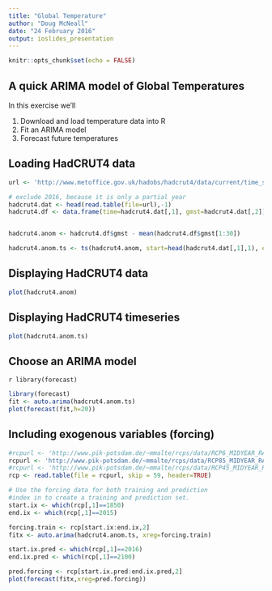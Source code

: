 ```yaml
---
title: "Global Temperature"
author: "Doug McNeall"
date: "24 February 2016"
output: ioslides_presentation
---
```


```r
knitr::opts_chunk$set(echo = FALSE)
```
## A quick ARIMA model of Global Temperatures

In this exercise we'll

1. Download and load temperature data into R
2. Fit an ARIMA model
3. Forecast future temperatures


## Loading HadCRUT4 data

```r

url <- 'http://www.metoffice.gov.uk/hadobs/hadcrut4/data/current/time_series/HadCRUT.4.4.0.0.annual_ns_avg.txt'

# exclude 2016, because it is only a partial year
hadcrut4.dat <- head(read.table(file=url),-1)
hadcrut4.df <- data.frame(time=hadcrut4.dat[,1], gmst=hadcrut4.dat[,2])


hadcrut4.anom <- hadcrut4.df$gmst - mean(hadcrut4.df$gmst[1:30])

hadcrut4.anom.ts <- ts(hadcrut4.anom, start=head(hadcrut4.dat[,1],1), end=tail(hadcrut4.dat[,1],1))
```

## Displaying HadCRUT4 data

```r
plot(hadcrut4.anom)
```

## Displaying HadCRUT4 timeseries

```r
plot(hadcrut4.anom.ts)
```


## Choose an ARIMA model

`r library(forecast)`

```r
library(forecast)
fit <- auto.arima(hadcrut4.anom.ts)
plot(forecast(fit,h=20))

```

## Including exogenous variables (forcing)

```r
#rcpurl <- 'http://www.pik-potsdam.de/~mmalte/rcps/data/RCP6_MIDYEAR_RADFORCING.DAT'
rcpurl <- 'http://www.pik-potsdam.de/~mmalte/rcps/data/RCP85_MIDYEAR_RADFORCING.DAT'
#rcpurl <- 'http://www.pik-potsdam.de/~mmalte/rcps/data/RCP45_MIDYEAR_RADFORCING.DAT'
rcp <- read.table(file = rcpurl, skip = 59, header=TRUE)

# Use the forcing data for both training and prediction
#index in to create a training and prediction set.
start.ix <- which(rcp[,1]==1850)
end.ix <- which(rcp[,1]==2015)

forcing.train <- rcp[start.ix:end.ix,2]
fitx <- auto.arima(hadcrut4.anom.ts, xreg=forcing.train)

start.ix.pred <- which(rcp[,1]==2016)
end.ix.pred <- which(rcp[,1]==2100)

pred.forcing <- rcp[start.ix.pred:end.ix.pred,2]
plot(forecast(fitx,xreg=pred.forcing))

```


<!-- # individual climate forcings 1850-2012 -->
<!-- gissurl.ind <- 'http://data.giss.nasa.gov/modelforce/Fi_Miller_et_al14.txt' -->
<!-- # all forcing combined -->
<!-- gissurl.all <- 'http://data.giss.nasa.gov/modelforce/Fi_net_Miller_et_al14.txt' -->

<!-- giss.all <- read.table(file=gissurl.all, header=TRUE, skip=3) -->
<!-- giss.ts <- ts(data=giss.all[,2], start = head(giss.all[,1],1), end=tail(giss.all[,1],1)) -->
<!-- plot(giss.ts) -->

<!-- hadcrut4.anom.ts.trunc <- hadcrut4.anom.ts[1:length(giss.ts)] -->

<!-- fitx <- auto.arima(hadcrut4.anom.ts.trunc, xreg=giss.ts) -->
<!-- plot(forecast(fitx,h=20)) -->





